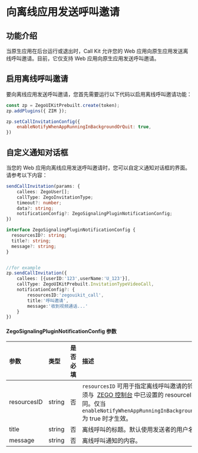 # 向离线应用发送呼叫邀请


## 功能介绍

当原生应用在后台运行或退出时，Call Kit 允许您的 Web 应用向原生应用发送离线呼叫邀请。目前，它仅支持 Web 应用向原生应用发送呼叫邀请。

## 启用离线呼叫邀请

要向离线应用发送呼叫邀请，您首先需要运行以下代码以启用离线呼叫邀请功能：

```js
const zp = ZegoUIKitPrebuilt.create(token);
zp.addPlugins({ ZIM });

zp.setCallInvitationConfig({
    enableNotifyWhenAppRunningInBackgroundOrQuit: true,
})
```

## 自定义通知对话框

当您的 Web 应用向离线应用发送呼叫邀请时，您可以自定义通知对话框的界面。请参考以下内容：

```typescript
sendCallInvitation(params: {
    callees: ZegoUser[];
    callType: ZegoInvitationType;
    timeout?: number;
    data?: string;
    notificationConfig?: ZegoSignalingPluginNotificationConfig;
})

interface ZegoSignalingPluginNotificationConfig {
  resourcesID?: string;
  title?: string;
  message?: string;
}


//for example 
zp.sendCallInvitation({
    callees: [{userID:'123',userName:'U_123'}],
    callType: ZegoUIKitPrebuilt.InvitationTypeVideoCall,
    notificationConfig?: {
        resourcesID:'zegouikit_call',
        title:'呼叫邀请', 
        message:'收到视频通话...'
    }
})
```

#### ZegoSignalingPluginNotificationConfig 参数

| 参数        | 类型   | 是否必填 | 描述                                                                                                                                                                                               |
| :---------- | :----- | :------- | :------------------------------------------------------------------------------------------------------------------------------------------------------------------------------------------------- |
| resourcesID | string | 否       | `resourcesID` 可用于指定离线呼叫邀请的铃声，必须与&nbsp; [ZEGO 控制台](https://console.zego.im) 中已设置的 resourceID 相同。仅当 `enableNotifyWhenAppRunningInBackgroundOrQuit` 为 true 时才生效。 |
| title       | string | 否       | 离线呼叫的标题。默认使用发送者的用户名。                                                                                                                                                           |
| message     | string | 否       | 离线呼叫通知的内容。                                                                                                                                                                               |

